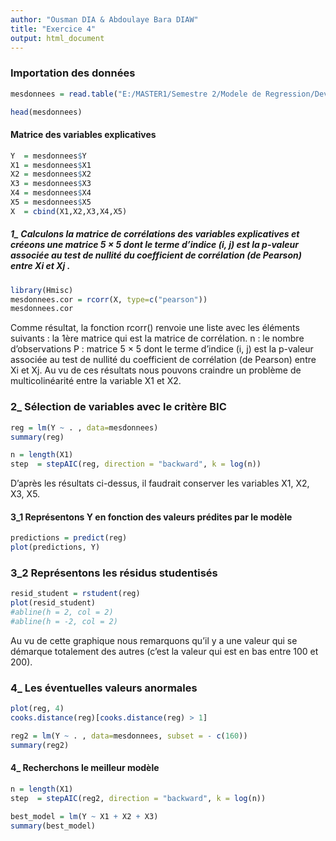 ---
author: "Ousman DIA & Abdoulaye Bara DIAW"
title: "Exercice 4"
output: html_document
---

### Importation des données
```{r}
mesdonnees = read.table("E:/MASTER1/Semestre 2/Modele de Regression/Devoir1/data/dataR.txt", h=T)

head(mesdonnees)
```


#### Matrice des variables explicatives 

```{r}
Y  = mesdonnees$Y
X1 = mesdonnees$X1
X2 = mesdonnees$X2
X3 = mesdonnees$X3
X4 = mesdonnees$X4
X5 = mesdonnees$X5
X  = cbind(X1,X2,X3,X4,X5)
```

##### 1_ Calculons la matrice de corrélations des variables explicatives et créeons une matrice 5 × 5 dont le terme d’indice (i, j) est la p-valeur associée au test de nullité du coefficient de corrélation (de Pearson) entre Xi et Xj .


```{r}
library(Hmisc)
mesdonnees.cor = rcorr(X, type=c("pearson"))
mesdonnees.cor
```

Comme résultat, la fonction rcorr() renvoie une liste avec les éléments suivants : 
la 1ère matrice qui est la matrice de corrélation. 
n : le nombre d'observations
P : matrice 5 × 5 dont le terme d’indice (i, j) est la p-valeur associée au test de nullité du coefficient de corrélation (de Pearson) entre Xi et Xj.
Au vu de ces résultats nous pouvons craindre un problème de multicolinéarité entre la variable X1 et X2.


### 2_ Sélection de variables avec le critère BIC

```{r}
reg = lm(Y ~ . , data=mesdonnees)
summary(reg)
```


```{r}
n = length(X1) 
step  = stepAIC(reg, direction = "backward", k = log(n))

```

D'après les résultats ci-dessus, il faudrait conserver les variables X1, X2, X3, X5. 

#### 3_1 Représentons Y en fonction des valeurs prédites par le modèle
```{r}
predictions = predict(reg)
plot(predictions, Y)
```

### 3_2 Représentons les résidus studentisés
```{r}
resid_student = rstudent(reg)
plot(resid_student)
#abline(h = 2, col = 2)
#abline(h = -2, col = 2)
```

Au vu de cette graphique nous remarquons qu'il y a une valeur qui se démarque totalement des autres (c'est  la valeur qui est en bas entre 100 et 200).


### 4_ Les éventuelles valeurs anormales
```{r}
plot(reg, 4)
cooks.distance(reg)[cooks.distance(reg) > 1]

```


```{r}
reg2 = lm(Y ~ . , data=mesdonnees, subset = - c(160))
summary(reg2)
```


#### 4_ Recherchons le meilleur modèle
```{r}
n = length(X1) 
step  = stepAIC(reg2, direction = "backward", k = log(n))
```


```{r}
best_model = lm(Y ~ X1 + X2 + X3)
summary(best_model)
```


